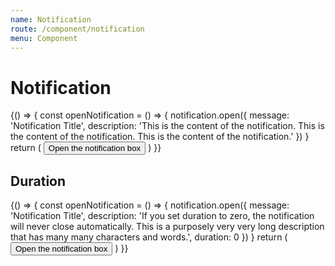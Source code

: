 ```yaml
---
name: Notification
route: /component/notification
menu: Component
---
```



# Notification

<Playground>
  {() => {
    const openNotification = () => {
      notification.open({
        message: 'Notification Title',
        description:
          'This is the content of the notification. This is the content of the notification. This is the content of the notification.'
      })
    }
    return (
      <Button type='primary' onClick={openNotification}>
        Open the notification box
      </Button>
    )
  }}
</Playground>

## Duration

<Playground>
  {() => {
    const openNotification = () => {
      notification.open({
        message: 'Notification Title',
        description:
          'If you set duration to zero, the notification will never close automatically. This is a purposely very very long description that has many many characters and words.',
        duration: 0
      })
    }
    return (
      <Button type='primary' onClick={openNotification}>
        Open the notification box
      </Button>
    )
  }}
</Playground>
